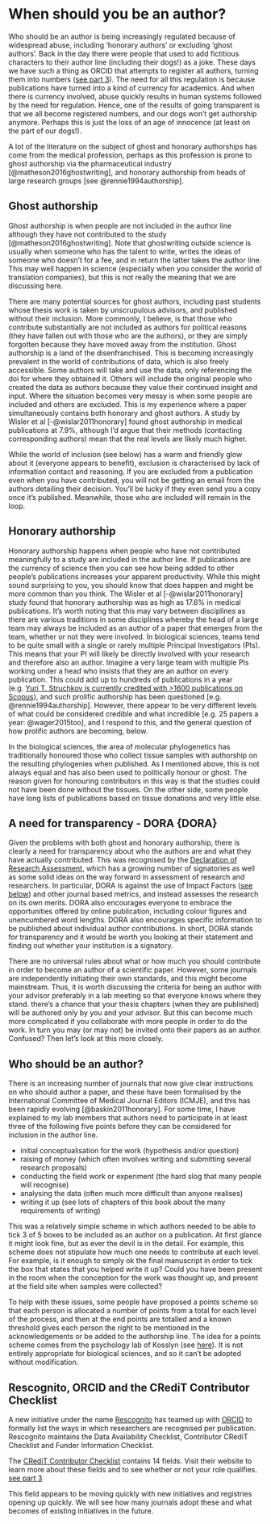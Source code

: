 # When should you be an author? {#authors}

Who should be an author is being increasingly regulated because of widespread abuse, including ‘honorary authors’ or excluding ‘ghost authors’. Back in the day there were people that used to add fictitious characters to their author line (including their dogs!) as a joke. These days we have such a thing as ORCID that attempts to register all authors, turning them into numbers ([see part 3](orcid.html)). The need for all this regulation is because publications have turned into a kind of currency for academics. And when there is currency involved, abuse quickly results in human systems followed by the need for regulation. Hence, one of the results of going transparent is that we all become registered numbers, and our dogs won't get authorship anymore. Perhaps this is just the loss of an age of innocence (at least on the part of our dogs!).

A lot of the literature on the subject of ghost and honorary authorships has come from the medical profession, perhaps as this profession is prone to ghost authorship via the pharmaceutical industry [@matheson2016ghostwriting], and honorary authorship from heads of large research groups [see @rennie1994authorship].

## Ghost authorship 
Ghost authorship is when people are not included in the author line although they have not contributed to the study [@matheson2016ghostwriting]. Note that ghostwriting outside science is usually when someone who has the talent to write, writes the ideas of someone who doesn’t for a fee, and in return the latter takes the author line. This may well happen in science (especially when you consider the world of translation companies), but this is not really the meaning that we are discussing here.

There are many potential sources for ghost authors, including past students whose thesis work is taken by unscrupulous advisors, and published without their inclusion. More commonly, I believe, is that those who contribute substantially are not included as authors for political reasons (they have fallen out with those who are the authors), or they are simply forgotten because they have moved away from the institution. Ghost authorship is a land of the disenfranchised. This is becoming increasingly prevalent in the world of contributions of data, which is also freely accessible. Some authors will take and use the data, only referencing the doi for where they obtained it. Others will include the original people who created the data as authors because they value their continued insight and input. Where the situation becomes very messy is when some people are included and others are excluded. This is my experience where a paper simultaneously contains both honorary and ghost authors. A study by Wisler et al [-@wislar2011honorary] found ghost authorship in medical publications at 7.9%, although I’d argue that their methods (contacting corresponding authors) mean that the real levels are likely much higher.

While the world of inclusion (see below) has a warm and friendly glow about it (everyone appears to benefit), exclusion is characterised by lack of information contact and reasoning. If you are excluded from a publication even when you have contributed, you will not be getting an email from the authors detailing their decision. You’ll be lucky if they even send you a copy once it’s published. Meanwhile, those who are included will remain in the loop.

## Honorary authorship
Honorary authorship happens when people who have not contributed meaningfully to a study are included in the author line. If publications are the currency of science then you can see how being added to other people's publications increases your apparent productivity. While this might sound surprising to you, you should know that does happen and might be more common than you think. The Wisler et al [-@wislar2011honorary] study found that honorary authorship was as high as 17.6% in medical publications. It’s worth noting that this may vary between disciplines as there are various traditions in some disciplines whereby the head of a large team may always be included as an author of a paper that emerges from the team, whether or not they were involved. In biological sciences, teams tend to be quite small with a single or rarely multiple Principal Investigators (PIs). This means that your PI will likely be directly involved with your research and therefore also an author. Imagine a very large team with multiple PIs working under a head who insists that they are an author on every publication. This could add up to hundreds of publications in a year (e.g. [Yuri T. Struchkov is currently credited with >1600 publications on Scopus](https://www-scopus-com.ez.sun.ac.za/authid/detail.uri?authorId=35427689100)), and such prolific authorship has been questioned [e.g. @rennie1994authorship]. However, there appear to be very different levels of what could be considered credible and what incredible [e.g. 25 papers a year: @wager2015too], and I respond to this, and the general question of how prolific authors are becoming, below.

In the biological sciences, the area of molecular phylogenetics has traditionally honoured those who collect tissue samples with authorship on the resulting phylogenies when published. As I mentioned above, this is not always equal and has also been used to politically honour or ghost. The reason given for honouring contributors in this way is that the studies could not have been done without the tissues. On the other side, some people have long lists of publications based on tissue donations and very little else. 

## A need for transparency - DORA {DORA}
Given the problems with both ghost and honorary authorship, there is clearly a need for transparency about who the authors are and what they have actually contributed. This was recognised by the [Declaration of Research Assessment](DORA: https://sfdora.org/), which has a growing number of signatories as well as some solid ideas on the way forward in assessment of research and researchers. In particular, DORA is against the use of Impact Factors ([see below](impactfactors.html)) and other journal based metrics, and instead assesses the research on its own merits. DORA also encourages everyone to embrace the opportunities offered by online publication, including colour figures and unencumbered word lengths. DORA also encourages specific information to be published about individual author contributions. In short, DORA stands for transparency and it would be worth you looking at their statement and finding out whether your institution is a signatory.

There are no universal rules about what or how much you should contribute in order to become an author of a scientific paper. However, some journals are independently initiating their own standards, and this might become mainstream. Thus, it is worth discussing the criteria for being an author with your advisor preferably in a lab meeting so that everyone knows where they stand. there's a chance that your thesis chapters (when they are published) will be authored only by you and your advisor. But this can become much more complicated if you collaborate with more people in order to do the work. In turn you may (or may not) be invited onto their papers as an author. Confused? Then let’s look at this more closely.

## Who should be an author?
There is an increasing number of journals that now give clear instructions on who should author a paper, and these have been formalised by the International Committee of Medical Journal Editors (ICMJE), and this has been rapidly evolving [@baskin2011honorary]. For some time, I have explained to my lab members that authors need to participate in at least three of the following five points before they can be considered for inclusion in the author line.

- initial conceptualisation for the work (hypothesis and/or question)
- raising of money (which often involves writing and submitting several research proposals)
- conducting the field work or experiment (the hard slog that many people will recognise)
- analysing the data (often much more difficult than anyone realises)
- writing it up (see lots of chapters of this book about the many requirements of writing)

This was a relatively simple scheme in which authors needed to be able to tick 3 of 5 boxes to be included as an author on a publication. At first glance it might look fine, but as ever the devil is in the detail. For example, this scheme does not stipulate how much one needs to contribute at each level. For example, is it enough to simply ok the final manuscript in order to tick the box that states that you helped write it up? Could you have been present in the room when the conception for the work was thought up, and present at the field site when samples were collected? 

To help with these issues, some people have proposed a points scheme so that each person is allocated a number of points from a total for each level of the process, and then at the end points are totalled and a known threshold gives each person the right to be mentioned in the acknowledgements or be added to the authorship line. The idea for a points scheme comes from the psychology lab of Kosslyn (see [here](https://kosslynlab.fas.harvard.edu/files/kosslynlab/files/authorship_criteria_nov02.pdf)). It is not entirely appropriate for biological sciences, and so it can’t be adopted without modification.

## Rescognito, ORCID and the CRediT Contributor Checklist
A new initiative under the name [Rescognito](https://rescognito.com/) has teamed up with [ORCID](ORCID.html) to formally list the ways in which researchers are recognised per publication. Rescognito maintains the Data Availability Checklist, Contributor CRediT Checklist and Funder Information Checklist. 

The [CRediT Contributor Checklist](http://credit.niso.org/) contains 14 fields. Visit their website to learn more about these fields and to see whether or not your role qualifies. [see part 3](credit.html)

This field appears to be moving quickly with new initiatives and registries opening up quickly. We will see how many journals adopt these and what becomes of existing initiatives in the future.
